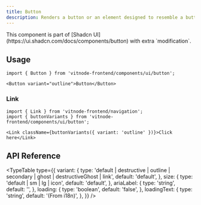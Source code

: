 ```yaml
---
title: Button
description: Renders a button or an element designed to resemble a button.
---
```



<Callout title="Shadcn UI">
  This component is part of [Shadcn
  UI](https://ui.shadcn.com/docs/components/button) with extra `modification`.
</Callout>

## Usage

```tsx
import { Button } from 'vitnode-frontend/components/ui/button';
```

```tsx
<Button variant="outline">Button</Button>
```

### Link

```tsx
import { Link } from 'vitnode-frontend/navigation';
import { buttonVariants } from 'vitnode-frontend/components/ui/button';
```

```tsx
<Link className={buttonVariants({ variant: 'outline' })}>Click here</Link>
```

## API Reference


<TypeTable
  type={{
    variant: {
      type: 'default | destructive | outline | secondary | ghost | destructiveGhost | link',
      default: 'default',
    },
    size: {
      type: 'default | sm | lg | icon',
      default: 'default',
    },
    ariaLabel: {
      type: 'string',
      default: '',
    },
    loading: {
      type: 'boolean',
      default: 'false',
    },
    loadingText: {
      type: 'string',
      default: '(From i18n)',
    },
  }}
/>
